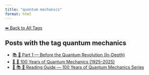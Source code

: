 ```yaml
---
title: "quantum mechanics"
format: html
---
```


[⬅ Back to All Tags](../tags.qmd)

## Posts with the tag **quantum mechanics**

- [📚 🧬 Part 1 — Before the Quantum Revolution (In-Depth)](/posts/physics/quantum-mechanics-part-1.html)
- [📘 🧬 100 Years of Quantum Mechanics (1925–2025)](/posts/physics/100-years-quantum-mechanics.html)
- [🧭 📚 🧬 Reading Guide — 100 Years of Quantum Mechanics Series](/posts/physics/guide-100-years-quantum-mechanics.html)
